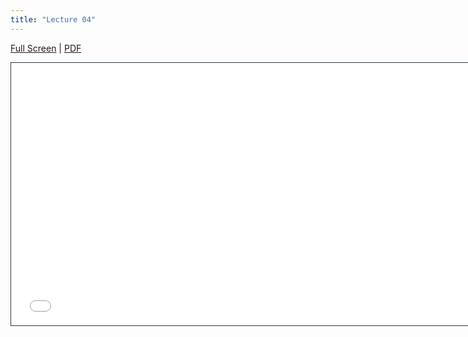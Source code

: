 ```yaml
---
title: "Lecture 04"
---
```



[Full Screen](lecture-04.qmd) | [PDF]() 

```{=html}
<iframe class="slide-deck" src="lecture-04.html" height="420" width="747" style="border: 1px solid #2e3846;"></iframe>
```



